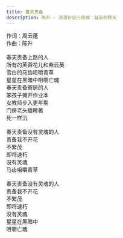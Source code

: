 ```yaml
---
title: 春天责备
description: 陈升 - 流浪日记三部曲：延安的秋天
---
```


作词：周云蓬<br />作曲：陈升<br /><br />春天责备上路的人<br />所有的芙蓉花儿和紫云英<br />雪白的马齿咀嚼青草<br />星星在黑暗中咀嚼亡魂<br />春天责备寄居的人<br />笨孩子摊开作业本<br />女教师步入更年期<br />门房老头瞌睡著<br />死一样沉<br /><br />春天责备没有灵魂的人<br />责备我不开花<br />不繁茂<br />即将速朽<br />没有灵魂<br />马齿咀嚼青草<br /><br />春天责备没有灵魂的人<br />责备我不开花<br />不繁茂<br />即将速朽<br />没有灵魂<br />星星在黑暗中<br />咀嚼亡魂